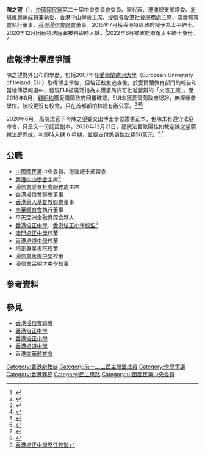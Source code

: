 '''陳之望'''（{{bd|1957年||||catIdx=C陳}}），[[中國國民黨|中國國民黨]]第二十屆中央委員會委員、黨代表、港澳總支部常委、[[新思維_(香港)|新思維]]創黨成員兼執委、[[香港中山學會|香港中山學會]]主席、[[浸信會愛羣社會服務處|浸信會愛羣社會服務處]]主席、[[南華體育會|南華體育會]]執行董事、[[香港浸信會聯會|香港浸信會聯會]]董事。2015年7月獲香港特區政府授予為太平紳士。2020年12月因藐視法庭罪被判即時入獄。<ref>{{cite news |title=培正前校監陳之望拒向法庭交出博士學歷證書 藐視法庭罪成今判監6星期 |date=2020-12-21 |work=蘋果日報 |url=https://hk.appledaily.com/local/20201221/DIUNLTCJ6ZFOLEBNK63JDTSL2A/ |accessdate=2021-02-23 |archive-date=2020-12-21 |archive-url=https://web.archive.org/web/20201221131706/https://hk.appledaily.com/local/20201221/DIUNLTCJ6ZFOLEBNK63JDTSL2A/ |dead-url=no }}</ref>2022年6月被政府撤銷太平紳士身份。<ref>{{cite web |title=政府刊憲撤銷3人勳銜　包括楊森單仲偕及戴耀廷 |url=https://news.rthk.hk/rthk/ch/component/k2/1652435-20220610.htm |website=香港電台 |accessdate=2022-06-10}}</ref>

==虛報博士學歷爭議==

陳之望對外公布的學歷，包括2007年在[[愛爾蘭歐洲大學|愛爾蘭歐洲大學]]（European University of Ireland, EUI）取得博士學位，但培正校友追查後，於愛爾蘭教育部門的報告和當地傳媒報道中，發現EUI被廣泛指為未獲當局許可批准營辦的「文憑工廠」。至2016年8月，[[顧明均|顧明均]]獲愛爾蘭政府回覆確認，EUI未獲愛爾蘭政府認證，無權頒發學位。該校更沒有校舍，只在首都都柏林設有辦公室。<ref>{{cite news |url=http://hk.on.cc/hk/bkn/cnt/news/20160909/bkn-20160909125504637-0909_00822_001.html |title=培正校監疑虛報學歷　前校董告林鄭及吳克儉 |date=2016-09-09 |publisher=東網 |author= |accessdate=2018-02-13 |archive-date=2018-08-06 |archive-url=https://web.archive.org/web/20180806115539/http://hk.on.cc/hk/bkn/cnt/news/20160909/bkn-20160909125504637-0909_00822_001.html |dead-url=no }}</ref><ref>{{cite news |url=https://www.hk01.com/%E6%B8%AF%E8%81%9E/42335/%E9%A1%A7%E6%98%8E%E5%9D%87%E6%8C%87%E6%8E%A7%E9%99%B3%E4%B9%8B%E6%9C%9B%E5%81%87%E5%AD%B8%E6%AD%B7-%E9%9B%BB%E5%AD%90%E5%A4%A7%E7%8E%8B%E8%88%87%E5%9C%8B%E6%B0%91%E9%BB%A8%E6%B8%AF%E6%BE%B3%E5%B8%B8%E5%A7%94%E7%9A%84%E5%B0%8D%E6%B1%BA |title=顧明均指控陳之望假學歷　電子大王與國民黨港澳常委的對決 |date=2016-09-09 |publisher=香港01 |author= |accessdate=2018-02-13 |archive-date=2017-04-03 |archive-url=https://web.archive.org/web/20170403170543/http://www.hk01.com/%E6%B8%AF%E8%81%9E/42335/%E9%A1%A7%E6%98%8E%E5%9D%87%E6%8C%87%E6%8E%A7%E9%99%B3%E4%B9%8B%E6%9C%9B%E5%81%87%E5%AD%B8%E6%AD%B7-%E9%9B%BB%E5%AD%90%E5%A4%A7%E7%8E%8B%E8%88%87%E5%9C%8B%E6%B0%91%E9%BB%A8%E6%B8%AF%E6%BE%B3%E5%B8%B8%E5%A7%94%E7%9A%84%E5%B0%8D%E6%B1%BA |dead-url=no }}</ref><ref>{{cite news |url=https://news.mingpao.com/ins/instantnews/web_tc/article/20160909/s00001/1473395592725 |title=頭版廣告賀陳之望續任培正校監　顧明均轉頭入稟質疑陳學歷造假 |date=2016-09-09 |publisher=明報 |author= |accessdate=2018-02-13 |archive-date=2018-02-14 |archive-url=https://web.archive.org/web/20180214014708/https://news.mingpao.com/ins/instantnews/web_tc/article/20160909/s00001/1473395592725 |dead-url=no }}</ref>

2020年6月，高院法官下令陳之望要交出博士學位證書正本，但陳未有遵守法庭命令，只呈交一份認證副本。2020年12月21日，高院法官歐陽桂如裁定陳之望藐視法庭罪成，判即時入獄 6 星期，並要支付懲罰性訟費50萬元。<ref>{{cite news |url=https://www.hk01.com/%E7%A4%BE%E6%9C%83%E6%96%B0%E8%81%9E/564622/%E5%9F%B9%E6%AD%A3%E5%B0%8F%E5%AD%B8%E5%89%8D%E6%A0%A1%E7%9B%A3%E9%99%B3%E4%B9%8B%E6%9C%9B%E6%9C%AA%E4%BE%9D%E6%B3%95%E5%BA%AD%E5%91%BD%E4%BB%A4-%E8%97%90%E8%A6%96%E6%B3%95%E5%BA%AD%E7%BD%AA%E6%88%90%E5%85%A5%E7%8D%846%E6%98%9F%E6%9C%9F |title=培正小學前校監陳之望未依法庭命令　藐視法庭罪成入獄6星期 |date=2020-12-21 |publisher=香港01 |accessdate=2020-12-22 |archive-date=2021-07-27 |archive-url=https://web.archive.org/web/20210727175207/https://www.hk01.com/%E7%A4%BE%E6%9C%83%E6%96%B0%E8%81%9E/564622/%E5%9F%B9%E6%AD%A3%E5%B0%8F%E5%AD%B8%E5%89%8D%E6%A0%A1%E7%9B%A3%E9%99%B3%E4%B9%8B%E6%9C%9B%E6%9C%AA%E4%BE%9D%E6%B3%95%E5%BA%AD%E5%91%BD%E4%BB%A4-%E8%97%90%E8%A6%96%E6%B3%95%E5%BA%AD%E7%BD%AA%E6%88%90%E5%85%A5%E7%8D%846%E6%98%9F%E6%9C%9F |dead-url=no }}</ref><ref>{{cite news |title=未交出博士證書正本藐視法庭　培正中小學前校監陳之望判監 |date=2020-12-21 |publisher=東方日報 |url=https://hk.on.cc/hk/bkn/cnt/news/20201221/bkn-20201221145612741-1221_00822_001.html }}</ref>

==公職==
*[[中國國民黨|中國國民黨]]中央委員、港澳總支部常委
*[[香港中山學會|香港中山學會]]主席<ref>{{Cite web |url=http://www.hkcsri.org/frame.htm |title=香港中山學會介紹 |accessdate=2012-07-12 |archive-date=2012-08-05 |archive-url=https://web.archive.org/web/20120805063509/http://www.hkcsri.org/frame.htm |dead-url=no }}</ref>
*[[浸信會愛羣社會服務處|浸信會愛羣社會服務處]]主席
*[[香港浸信會聯會|香港浸信會聯會]]董事
*[[香港華人基督教聯會|香港華人基督教聯會]]董事
*[[南華體育會|南華體育會]]執行董事
*平天亞洲金融資深合夥人
*[[香港培正中學|香港培正中學]]、[[香港培正小學|香港培正小學]][[校監|校監]]<ref>[http://www.puiching.org/database/chancellors.htm 香港培正中學歷任校監]{{dead link|date=2018年5月 |bot=InternetArchiveBot |fix-attempted=yes }}</ref>
*[[澳門培正中學|澳門培正中學]]校董
*[[香港培道中學|香港培道中學]]校董
*[[培正專業書院|培正專業書院]]校董
*[[浸信會永隆中學|浸信會永隆中學]]校董
*[[浸信會呂明才中學|浸信會呂明才中學]]校董

==參考資料==
{{reflist}}

== 參見 ==
*[[香港浸信會聯會|香港浸信會聯會]]
*[[香港培正中學|香港培正中學]]
*[[香港培正小學|香港培正小學]]
*[[香港培道中學|香港培道中學]]
*香港[[南華體育會|南華體育會]]

[[Category:香港新教徒|Category:香港新教徒]]
[[Category:前一二三民主聯盟成員|Category:前一二三民主聯盟成員]]
[[Category:學歷爭議|Category:學歷爭議]]
[[Category:香港罪犯|Category:香港罪犯]]
[[Category:民主思路|Category:民主思路]]
[[Category:中國國民黨中央委員|Category:中國國民黨中央委員]]